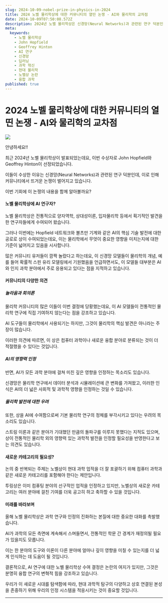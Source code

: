 ```yaml
---
slug: 2024-10-09-nobel-prize-in-physics-in-2024
title: 2024 노벨 물리학상에 대한 커뮤니티의 열띤 논쟁 - AI와 물리학의 교차점
date: 2024-10-09T07:50:08.572Z
description: 2024년 노벨 물리학상은 신경망(Neural Networks)과 관련된 연구 덕분인데요, 이에 대한 다양한 커뮤니티의 의견을 알아볼까요?
meta:
  keywords:
    - 노벨 물리학상
    - John Hopfield
    - Geoffrey Hinton
    - AI 연구
    - 신경망
    - 딥러닝
    - 과학 혁신
    - 현대 물리학
    - 노벨상 논란
    - 융합 과학
published: true
---
```


# 2024 노벨 물리학상에 대한 커뮤니티의 열띤 논쟁 - AI와 물리학의 교차점

![](https://blogger.googleusercontent.com/img/a/AVvXsEh0OeQAVJektIRaaJpOK_ILShJnhOuAKcu-3RYw0HlC9qJvYLopbYgmqJXNdVOse68o8dpx3t0UNwZkqzqydzoM0rZ7bJgnfYUiay26wyb7xqgC2CHfUK1b42gfOTV9EGlC6RVucQgybTl8UXlG3FdomR7kjDGuKKYkmOdUnDkmwvOTdE_4Wo1Ln3dcuXI)

안녕하세요!!

최근 2024년 노벨 물리학상이 발표되었는데요, 이번 수상자로 John Hopfield와 Geoffrey Hinton이 선정되었습니다.

이들이 수상한 이유는 신경망(Neural Networks)과 관련된 연구 덕분인데, 이로 인해 커뮤니티에서 뜨거운 논쟁이 벌어지고 있습니다.

이번 기회에 이 논쟁의 내용을 함께 알아볼까요?

#### 노벨 물리학상에 AI 연구자?

노벨 물리학상은 전통적으로 양자역학, 상대성이론, 입자물리학 등에서 획기적인 발견을 한 연구자들에게 수여되어 왔습니다.

그러나 이번에는 Hopfield 네트워크와 볼츠만 기계와 같은 AI의 핵심 기술 발전에 대한 공로로 상이 수여되었는데요, 이는 물리학에서 무엇이 중요한 영향을 미치는지에 대한 기준이 넓어지고 있음을 시사합니다.

많은 커뮤니티 유저들이 깜짝 놀랐다고 하는데요, 이 신경망 모델들이 물리학의 개념, 예를 들어 확률적 스핀 유리 모델링에서 기원했음을 언급하면서도, 이 모델들 대부분은 AI와 인지 과학 분야에서 주로 응용되고 있다는 점을 지적하고 있습니다.

#### 커뮤니티의 다양한 의견

##### 놀라움과 회의론

물리학 커뮤니티의 많은 이들이 이번 결정에 당황했는데요, 이 AI 모델들이 전통적인 물리학 연구에 직접 기여하지 않는다는 점을 강조하고 있습니다.

AI 도구들이 물리학에서 사용되기는 하지만, 그것이 물리학의 핵심 발견은 아니라는 주장이 많습니다.

이러한 의견에 따르면, 이 상은 컴퓨터 과학이나 새로운 융합 분야로 분류되는 것이 더 적절했을 수 있다는 것입니다.

##### AI의 영향력 인정

반면, AI가 모든 과학 분야에 걸쳐 미친 깊은 영향을 인정하는 목소리도 있습니다.

신경망은 물리학 연구에서 데이터 분석과 시뮬레이션에 큰 변화를 가져왔고, 이러한 인식은 AI의 더 넓은 사회적 및 과학적 영향을 인정하는 것일 수 있습니다.

##### 물리학 발전에 대한 우려

또한, 상을 AI에 수여함으로써 기본 물리학 연구의 정체를 부각시키고 있다는 우려의 목소리도 있습니다.

스트링 이론과 같은 분야가 기대했던 만큼의 돌파구를 이루지 못했다는 지적도 있으며, 상이 전통적인 물리학 외의 영향력 있는 과학적 발전을 인정할 필요성을 반영한다고 보는 의견도 있습니다.

#### 새로운 카테고리의 필요성?

논의 중 반복되는 주제는 노벨상이 현대 과학 업적을 더 잘 포괄하기 위해 컴퓨터 과학과 같은 새로운 카테고리를 포함해야 한다는 제안입니다.

투링상은 이미 컴퓨팅 분야의 선구적인 업적을 인정하고 있지만, 노벨상의 새로운 카테고리는 여러 분야에 걸친 기여를 더욱 공고히 하고 축하할 수 있을 것입니다.

#### 미래를 바라보며

올해 노벨 물리학상은 과학 연구와 인정의 진화하는 본질에 대한 중요한 대화를 촉발했습니다.

AI가 과학의 모든 측면에 계속해서 스며들면서, 전통적인 학문 간 경계가 재정의될 필요가 있을지도 모릅니다.

이는 한 분야의 도구와 이론이 다른 분야에 얼마나 깊이 영향을 미칠 수 있는지를 더 넓게 인식하는 데 도움이 될 것입니다.

결론적으로, AI 연구에 대한 노벨 물리학상 수여 결정은 논란의 여지가 있지만, 그것은 분명히 융합 연구의 변혁적 힘을 강조하고 있습니다.

우리가 이 새로운 시대를 탐색함에 따라, 현대 과학적 탐구의 다양하고 상호 연결된 본성을 존중하기 위해 우리의 인정 시스템을 적응시키는 것이 중요할 것입니다.

---
